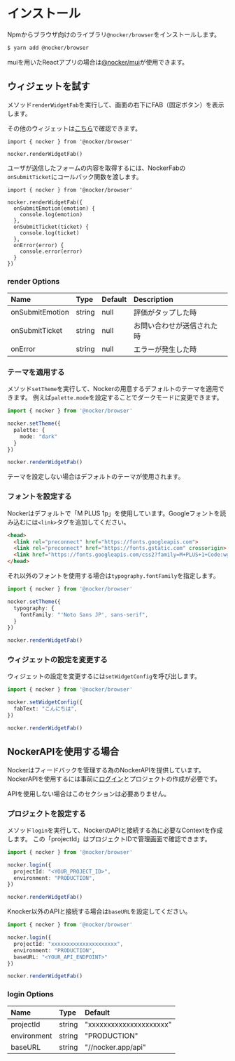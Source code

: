 # インストール

Npmからブラウザ向けのライブラリ`@nocker/browser`をインストールします。

```bash
$ yarn add @nocker/browser
```

muiを用いたReactアプリの場合は[@nocker/mui](/docs/widget/react-mui)が使用できます。

## ウィジェットを試す

メソッド`renderWidgetFab`を実行して、画面の右下にFAB（固定ボタン）を表示します。

その他のウィジェットは[こちら](https://mui.storybook.nocker.dev/?path=/story/widget--default)で確認できます。

```tsx
import { nocker } from '@nocker/browser'

nocker.renderWidgetFab()
```

ユーザが送信したフォームの内容を取得するには、NockerFabの`onSubmitTicket`にコールバック関数を渡します。

```tsx
import { nocker } from '@nocker/browser'

nocker.renderWidgetFab({
  onSubmitEmotion(emotion) {
    console.log(emotion)
  },
  onSubmitTicket(ticket) {
    console.log(ticket)
  },
  onError(error) {
    console.error(error)
  }
})
```

### render Options

Name|Type|Default|Description
:--|:--|:--|:--
onSubmitEmotion|string|null|評価がタップした時
onSubmitTicket|string|null|お問い合わせが送信された時
onError|string|null|エラーが発生した時

### テーマを適用する

メソッド`setTheme`を実行して、Nockerの用意するデフォルトのテーマを適用できます。
例えば`palette.mode`を設定することでダークモードに変更できます。

```ts
import { nocker } from '@nocker/browser'

nocker.setTheme({
  palette: {
    mode: "dark"
  }
})

nocker.renderWidgetFab()
```

テーマを設定しない場合はデフォルトのテーマが使用されます。

### フォントを設定する

Nockerはデフォルトで「M PLUS 1p」を使用しています。Googleフォントを読み込むには`<link>`タグを追加してください。

```html
<head>
  <link rel="preconnect" href="https://fonts.googleapis.com">
  <link rel="preconnect" href="https://fonts.gstatic.com" crossorigin>
  <link href="https://fonts.googleapis.com/css2?family=M+PLUS+1+Code:wght@500;700&display=swap" rel="stylesheet">
</head>
```

それ以外のフォントを使用する場合は`typography.fontFamily`を指定します。

```ts
import { nocker } from '@nocker/browser'

nocker.setTheme({
  typography: {
    fontFamily: "'Noto Sans JP', sans-serif",
  }
})

nocker.renderWidgetFab()
```

### ウィジェットの設定を変更する

ウィジェットの設定を変更するには`setWidgetConfig`を呼び出します。

```ts
import { nocker } from '@nocker/browser'

nocker.setWidgetConfig({
  fabText: "こんにちは",
})

nocker.renderWidgetFab()
```

## NockerAPIを使用する場合

Nockerはフィードバックを管理する為のNockerAPIを提供しています。
NockerAPIを使用するには事前に[ログイン](https://nocker.app)とプロジェクトの作成が必要です。

APIを使用しない場合はこのセクションは必要ありません。

### プロジェクトを設定する

メソッド`login`を実行して、NockerのAPIと接続する為に必要なContextを作成します。
この「projectId」はプロジェクトIDで管理画面で確認できます。

```ts
import { nocker } from '@nocker/browser'

nocker.login({
  projectId: "<YOUR_PROJECT_ID>",
  environment: "PRODUCTION",
})

nocker.renderWidgetFab()
```

Knocker以外のAPIと接続する場合は`baseURL`を設定してください。

```ts
import { nocker } from '@nocker/browser'

nocker.login({
  projectId: "xxxxxxxxxxxxxxxxxxxxx",
  environment: "PRODUCTION",
  baseURL: "<YOUR_API_ENDPOINT>"
})

nocker.renderWidgetFab()
```

### login Options

Name|Type|Default
:--|:--|:--
projectId|string|"xxxxxxxxxxxxxxxxxxxxx"
environment|string|"PRODUCTION"
baseURL|string|"//nocker.app/api"
